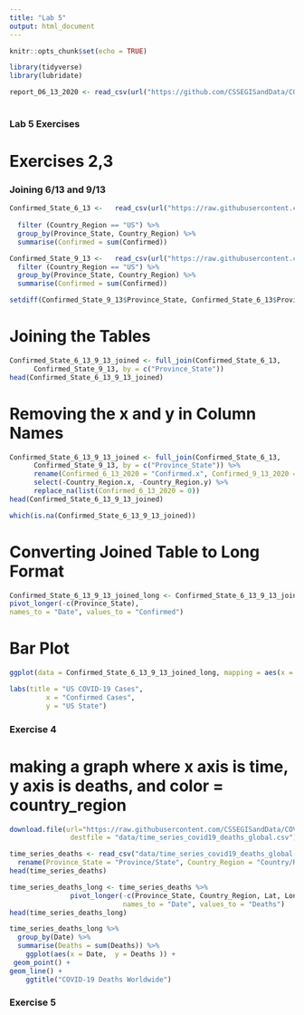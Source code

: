 ```yaml
---
title: "Lab 5"
output: html_document
---
```


```r
knitr::opts_chunk$set(echo = TRUE)
```

```r
library(tidyverse)
library(lubridate)
```

```r
report_06_13_2020 <- read_csv(url("https://github.com/CSSEGISandData/COVID-19/blob/master/csse_covid_19_data/csse_covid_19_daily_reports/06-13-2020.csv")) 
 
```

### Lab 5 Exercises

# Exercises 2,3
### Joining 6/13 and 9/13

```r
Confirmed_State_6_13 <-   read_csv(url("https://raw.githubusercontent.com/CSSEGISandData/COVID-19/master/csse_covid_19_data/csse_covid_19_daily_reports/06-13-2020.csv")) %>%
  
  filter (Country_Region == "US") %>% 
  group_by(Province_State, Country_Region) %>% 
  summarise(Confirmed = sum(Confirmed)) 

```

```r
Confirmed_State_9_13 <-   read_csv(url("https://raw.githubusercontent.com/CSSEGISandData/COVID-19/master/csse_covid_19_data/csse_covid_19_daily_reports/09-13-2020.csv")) %>% 
  filter (Country_Region == "US") %>% 
  group_by(Province_State, Country_Region) %>% 
  summarise(Confirmed = sum(Confirmed)) 
```

```r
setdiff(Confirmed_State_9_13$Province_State, Confirmed_State_6_13$Province_State)
```

# Joining the Tables

```r
Confirmed_State_6_13_9_13_joined <- full_join(Confirmed_State_6_13,
      Confirmed_State_9_13, by = c("Province_State"))
head(Confirmed_State_6_13_9_13_joined)

```

# Removing the x and y in Column Names

```r
Confirmed_State_6_13_9_13_joined <- full_join(Confirmed_State_6_13,
      Confirmed_State_9_13, by = c("Province_State")) %>% 
      rename(Confirmed_6_13_2020 = "Confirmed.x", Confirmed_9_13_2020 = "Confirmed.y") %>% 
      select(-Country_Region.x, -Country_Region.y) %>% 
      replace_na(list(Confirmed_6_13_2020 = 0))
head(Confirmed_State_6_13_9_13_joined)
```
```r
which(is.na(Confirmed_State_6_13_9_13_joined))
```


# Converting Joined Table to Long Format
```r
Confirmed_State_6_13_9_13_joined_long <- Confirmed_State_6_13_9_13_joined %>% 
pivot_longer(-c(Province_State),
names_to = "Date", values_to = "Confirmed")

```


# Bar Plot

```r
ggplot(data = Confirmed_State_6_13_9_13_joined_long, mapping = aes(x = Confirmed, y = Province_State)) + geom_bar(stat = "identity") +

labs(title = "US COVID-19 Cases",
         x = "Confirmed Cases",
         y = "US State") 
```




### Exercise 4

# making a graph where x axis is time, y axis is deaths, and color = country_region
```r
download.file(url="https://raw.githubusercontent.com/CSSEGISandData/COVID-19/master/csse_covid_19_data/csse_covid_19_time_series/time_series_covid19_deaths_global.csv", 
               destfile = "data/time_series_covid19_deaths_global.csv")
```

```r
time_series_deaths <- read_csv("data/time_series_covid19_deaths_global.csv")%>%
  rename(Province_State = "Province/State", Country_Region = "Country/Region")
head(time_series_deaths)
```

```r
time_series_deaths_long <- time_series_deaths %>% 
               pivot_longer(-c(Province_State, Country_Region, Lat, Long),
                            names_to = "Date", values_to = "Deaths") 
head(time_series_deaths_long)
```


```r
time_series_deaths_long %>% 
  group_by(Date) %>% 
  summarise(Deaths = sum(Deaths)) %>%    
    ggplot(aes(x = Date,  y = Deaths )) + 
 geom_point() +
geom_line() +
    ggtitle("COVID-19 Deaths Worldwide") 
```






### Exercise 5




